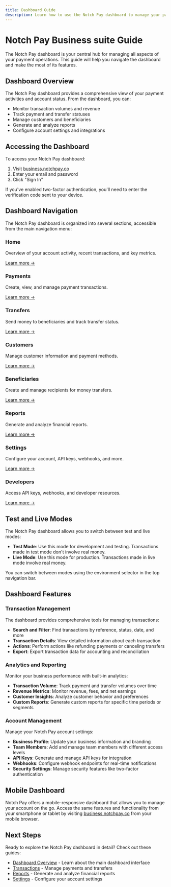 ```yaml
---
title: Dashboard Guide
description: Learn how to use the Notch Pay dashboard to manage your payments, transfers, and account
---
```


# Notch Pay Business suite Guide

The Notch Pay dashboard is your central hub for managing all aspects of your payment operations. This guide will help you navigate the dashboard and make the most of its features.

## Dashboard Overview

The Notch Pay dashboard provides a comprehensive view of your payment activities and account status. From the dashboard, you can:

- Monitor transaction volumes and revenue
- Track payment and transfer statuses
- Manage customers and beneficiaries
- Generate and analyze reports
- Configure account settings and integrations

## Accessing the Dashboard

To access your Notch Pay dashboard:

1. Visit [business.notchpay.co](https://business.notchpay.co)
2. Enter your email and password
3. Click "Sign In"

If you've enabled two-factor authentication, you'll need to enter the verification code sent to your device.

## Dashboard Navigation

The Notch Pay dashboard is organized into several sections, accessible from the main navigation menu:

<div className="grid grid-cols-1 md:grid-cols-2 gap-4 mt-6">
  <div className="border rounded-lg p-6 hover:shadow-md transition-shadow">
    <h3 className="text-lg font-semibold mb-2">Home</h3>
    <p className="mb-4">Overview of your account activity, recent transactions, and key metrics.</p>
    <a href="/dashboard/overview" className="text-teal-600 hover:underline">Learn more →</a>
  </div>
  <div className="border rounded-lg p-6 hover:shadow-md transition-shadow">
    <h3 className="text-lg font-semibold mb-2">Payments</h3>
    <p className="mb-4">Create, view, and manage payment transactions.</p>
    <a href="/dashboard/transactions#payments" className="text-teal-600 hover:underline">Learn more →</a>
  </div>
</div>

<div className="grid grid-cols-1 md:grid-cols-2 gap-4 mt-4">
  <div className="border rounded-lg p-6 hover:shadow-md transition-shadow">
    <h3 className="text-lg font-semibold mb-2">Transfers</h3>
    <p className="mb-4">Send money to beneficiaries and track transfer status.</p>
    <a href="/dashboard/transactions#transfers" className="text-teal-600 hover:underline">Learn more →</a>
  </div>
  <div className="border rounded-lg p-6 hover:shadow-md transition-shadow">
    <h3 className="text-lg font-semibold mb-2">Customers</h3>
    <p className="mb-4">Manage customer information and payment methods.</p>
    <a href="/customers" className="text-teal-600 hover:underline">Learn more →</a>
  </div>
</div>

<div className="grid grid-cols-1 md:grid-cols-2 gap-4 mt-4">
  <div className="border rounded-lg p-6 hover:shadow-md transition-shadow">
    <h3 className="text-lg font-semibold mb-2">Beneficiaries</h3>
    <p className="mb-4">Create and manage recipients for money transfers.</p>
    <a href="/send-money/beneficiaries" className="text-teal-600 hover:underline">Learn more →</a>
  </div>
  <div className="border rounded-lg p-6 hover:shadow-md transition-shadow">
    <h3 className="text-lg font-semibold mb-2">Reports</h3>
    <p className="mb-4">Generate and analyze financial reports.</p>
    <a href="/dashboard/reports" className="text-teal-600 hover:underline">Learn more →</a>
  </div>
</div>

<div className="grid grid-cols-1 md:grid-cols-2 gap-4 mt-4">
  <div className="border rounded-lg p-6 hover:shadow-md transition-shadow">
    <h3 className="text-lg font-semibold mb-2">Settings</h3>
    <p className="mb-4">Configure your account, API keys, webhooks, and more.</p>
    <a href="/dashboard/settings" className="text-teal-600 hover:underline">Learn more →</a>
  </div>
  <div className="border rounded-lg p-6 hover:shadow-md transition-shadow">
    <h3 className="text-lg font-semibold mb-2">Developers</h3>
    <p className="mb-4">Access API keys, webhooks, and developer resources.</p>
    <a href="/dashboard/settings#developer-settings" className="text-teal-600 hover:underline">Learn more →</a>
  </div>
</div>

## Test and Live Modes

The Notch Pay dashboard allows you to switch between test and live modes:

- **Test Mode**: Use this mode for development and testing. Transactions made in test mode don't involve real money.
- **Live Mode**: Use this mode for production. Transactions made in live mode involve real money.

You can switch between modes using the environment selector in the top navigation bar.

## Dashboard Features

### Transaction Management

The dashboard provides comprehensive tools for managing transactions:

- **Search and Filter**: Find transactions by reference, status, date, and more
- **Transaction Details**: View detailed information about each transaction
- **Actions**: Perform actions like refunding payments or canceling transfers
- **Export**: Export transaction data for accounting and reconciliation

### Analytics and Reporting

Monitor your business performance with built-in analytics:

- **Transaction Volume**: Track payment and transfer volumes over time
- **Revenue Metrics**: Monitor revenue, fees, and net earnings
- **Customer Insights**: Analyze customer behavior and preferences
- **Custom Reports**: Generate custom reports for specific time periods or segments

### Account Management

Manage your Notch Pay account settings:

- **Business Profile**: Update your business information and branding
- **Team Members**: Add and manage team members with different access levels
- **API Keys**: Generate and manage API keys for integration
- **Webhooks**: Configure webhook endpoints for real-time notifications
- **Security Settings**: Manage security features like two-factor authentication

## Mobile Dashboard

Notch Pay offers a mobile-responsive dashboard that allows you to manage your account on the go. Access the same features and functionality from your smartphone or tablet by visiting [business.notchpay.co](https://business.notchpay.co) from your mobile browser.

## Next Steps

Ready to explore the Notch Pay dashboard in detail? Check out these guides:

- [Dashboard Overview](/dashboard/overview) - Learn about the main dashboard interface
- [Transactions](/dashboard/transactions) - Manage payments and transfers
- [Reports](/dashboard/reports) - Generate and analyze financial reports
- [Settings](/dashboard/settings) - Configure your account settings